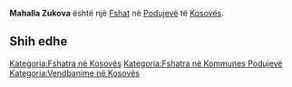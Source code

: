 {{Fshat në Kosovës
 | Emri                = Mahalla Zukova
| sqi_D_name = Mahalla Zukova
| sqi_D_FULL_NAME_RO = Mahalla Zukova
| sqi_D_FULL_NAME_ND_RO = Mahalla Zukova
| sqi_D_SORT_NAME_RG = MAHALLAZUKOVA
| sqi_D_FULL_NAME_RG = Mahalla Zukova
| sqi_D_FULL_NAME_ND_RG = Mahalla Zukova
| srp_N_name = Zukova Mahala
| srp_N_FULL_NAME_RO = Zukova Mahala
| srp_N_FULL_NAME_ND_RO = Zukova Mahala
| srp_N_SORT_NAME_RG = ZUKOVAMAHALA
| srp_N_FULL_NAME_RG = Zukova Mahala
| srp_N_FULL_NAME_ND_RG = Zukova Mahala

 | Emri (Rasa dhanore) = 
 | Figura              = 
 | Shteti              = Kosovo
 | Komuna              = Podujevë
 | Kodi postar         = 
 | Sipërfaqja          = 

 | Popullsia           = 

 | Regj. i popullsisë  = 
 | Dend. e popullsisë  = 
 | Faqja zyrtare       = 
 <!--- Koordinatat ----> 
 | Gjerësia            = 42.888891
 | Gjatësia            = 21.243485
 | Lartësia            = 
}}
'''Mahalla Zukova''' është një [[Fshat]] në [[Podujevë]] të [[Kosovës]].

<!-- == Gjeografia == -->
<!-- == Historia == -->
<!-- == Demografia == -->
== Shih edhe ==
{{Komuna Podujevë}}
{{Kosovo-Administrata-Cung}}

[[Kategoria:Fshatra në Kosovës]]
[[Kategoria:Fshatra në Kommunes Podujevë]]
[[Kategoria:Vendbanime në Kosovës]]